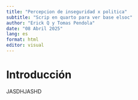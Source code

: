 ```yaml
---
title: "Percepcion de inseguridad x politica"
subtitle: "Scrip en quarto para ver base elsoc"
author: "Erick Q y Tomas Pendola"
date: "08 Abril 2025"
lang: es
format: html
editor: visual
---
```


# Introducción

JASDHJASHD

## 
